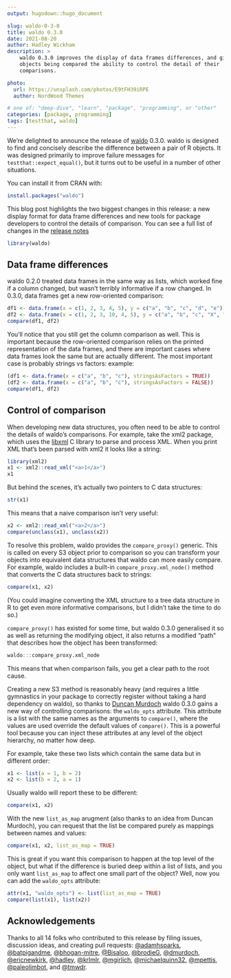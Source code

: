 ```yaml
---
output: hugodown::hugo_document

slug: waldo-0-3-0
title: waldo 0.3.0
date: 2021-08-20
author: Hadley Wickham
description: >
    waldo 0.3.0 improves the display of data frames differences, and gives the 
    objects being compared the ability to control the detail of their 
    comparisons.

photo:
  url: https://unsplash.com/photos/E9tFH39iRPE
  author: NordWood Themes

# one of: "deep-dive", "learn", "package", "programming", or "other"
categories: [package, programming] 
tags: [testthat, waldo]
---
```


<!--
TODO:
* [x] Look over / edit the post's title in the yaml
* [x] Edit (or delete) the description; note this appears in the Twitter card
* [x] Pick category and tags (see existing with `hugodown::tidy_show_meta()`)
* [x] Find photo & update yaml metadata
* [x] Create `thumbnail-sq.jpg`; height and width should be equal
* [x] Create `thumbnail-wd.jpg`; width should be >5x height
* [x] `hugodown::use_tidy_thumbnails()`
* [x] Add intro sentence, e.g. the standard tagline for the package
* [x] `usethis::use_tidy_thanks()`
-->

We're delighted to announce the release of [waldo](https://waldo.r-lib.org) 0.3.0. waldo is designed to find and concisely describe the difference between a pair of R objects. It was designed primarily to improve failure messages for `testthat::expect_equal()`, but it turns out to be useful in a number of other situations.

You can install it from CRAN with:

```r
install.packages("waldo")
```

This blog post highlights the two biggest changes in this release: a new display format for data frame differences and new tools for package developers to control the details of comparison. You can see a full list of changes in the [release notes](https://github.com/r-lib/waldo/blob/master/NEWS.md)

```r
library(waldo)
```

## Data frame differences

waldo 0.2.0 treated data frames in the same way as lists, which worked fine if a column changed, but wasn't terribly informative if a row changed. In 0.3.0, data frames get a new row-oriented comparison:

```r
df1 <- data.frame(x = c(1, 2, 3, 4, 5), y = c("a", "b", "c", "d", "e"))
df2 <- data.frame(x = c(1, 2, 3, 10, 4, 5), y = c("a", "b", "c", "X", "d", "e"))
compare(df1, df2)
```

You'll notice that you still get the column comparison as well. This is important because the row-oriented comparison relies on the printed representation of the data frames, and there are important cases where data frames look the same but are actually different. The most important case is probably strings vs factors: example:

```r
(df1 <- data.frame(x = c("a", "b", "c"), stringsAsFactors = TRUE))
(df2 <- data.frame(x = c("a", "b", "c"), stringsAsFactors = FALSE))
compare(df1, df2)
```

## Control of comparison

When developing new data structures, you often need to be able to control the details of waldo's comparisons. For example, take the xml2 package, which uses the [libxml](http://xmlsoft.org) C library to parse and process XML. When you print XML that's been parsed with xml2 it looks like a string:

```r
library(xml2)
x1 <- xml2::read_xml("<a>1</a>")
x1
```

But behind the scenes, it's actually two pointers to C data structures:

```r
str(x1)
```

This means that a naive comparison isn't very useful:

```r
x2 <- xml2::read_xml("<a>2</a>")
compare(unclass(x1), unclass(x2))
```

To resolve this problem, waldo provides the `compare_proxy()` generic. This is called on every S3 object prior to comparison so you can transform your objects into equivalent data structures that waldo can more easily compare. For example, waldo includes a built-in `compare_proxy.xml_node()` method that converts the C data structures back to strings:

```r
compare(x1, x2)
```

(You could imagine converting the XML structure to a tree data structure in R to get even more informative comparisons, but I didn't take the time to do so.)

`compare_proxy()` has existed for some time, but waldo 0.3.0 generalised it so as well as returning the modifying object, it also returns a modified "path" that describes how the object has been transformed:

```r
waldo:::compare_proxy.xml_node
```

This means that when comparison fails, you get a clear path to the root cause.

Creating a new S3 method is reasonably heavy (and requires a little gymnastics in your package to correctly register without taking a hard dependency on waldo), so thanks to [Duncan Murdoch](http://github.com/dmurdoch) waldo 0.3.0 gains a new way of controlling comparisons: the `waldo_opts` attribute. This attribute is a list with the same names as the arguments to `compare()`, where the values are used override the default values of `compare()`. This is a powerful tool because you can inject these attributes at any level of the object hierarchy, no matter how deep. 

For example, take these two lists which contain the same data but in different order:

```r
x1 <- list(a = 1, b = 2)
x2 <- list(b = 2, a = 1)
```

Usually waldo will report these to be different:

```r
compare(x1, x2)
```

With the new `list_as_map` arugment (also thanks to an idea from Duncan Murdoch), you can request that the list be compared purely as mappings between names and values:

```r
compare(x1, x2, list_as_map = TRUE)
```

This is great if you want this comparison to happen at the top level of the object, but what if the difference is buried deep within a list of lists, and you only want `list_as_map` to affect one small part of the object? Well, now you can add the `waldo_opts` attribute:

```r
attr(x1, "waldo_opts") <- list(list_as_map = TRUE)
compare(list(x1), list(x2))
```

## Acknowledgements

Thanks to all 14 folks who contributed to this release by filing issues, discussion ideas, and creating pull requests:
[&#x0040;adamhsparks](https://github.com/adamhsparks), [&#x0040;batpigandme](https://github.com/batpigandme), [&#x0040;bhogan-mitre](https://github.com/bhogan-mitre), [&#x0040;Bisaloo](https://github.com/Bisaloo), [&#x0040;brodieG](https://github.com/brodieG), [&#x0040;dmurdoch](https://github.com/dmurdoch), [&#x0040;ericnewkirk](https://github.com/ericnewkirk), [&#x0040;hadley](https://github.com/hadley), [&#x0040;krlmlr](https://github.com/krlmlr), [&#x0040;mgirlich](https://github.com/mgirlich), [&#x0040;michaelquinn32](https://github.com/michaelquinn32), [&#x0040;mpettis](https://github.com/mpettis), [&#x0040;paleolimbot](https://github.com/paleolimbot), and [&#x0040;tmwdr](https://github.com/tmwdr).
